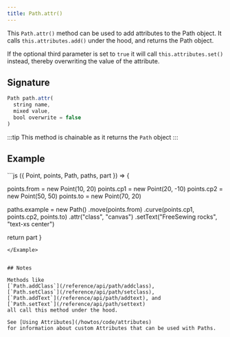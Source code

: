 ```yaml
---
title: Path.attr()
---
```


This `Path.attr()` method can be used to add attributes to the Path object.
It calls `this.attributes.add()` under the hood, and returns the Path object.

If the optional third parameter is set to `true` it will call `this.attributes.set()`
instead, thereby overwriting the value of the attribute.

## Signature

```js
Path path.attr(
  string name,
  mixed value,
  bool overwrite = false
)
```

:::tip
This method is chainable as it returns the `Path` object
:::

## Example

<Example caption=" Example of the Path.attr() method">
```js
({ Point, points, Path, paths, part }) => {

  points.from = new Point(10, 20)
  points.cp1 = new Point(20, -10)
  points.cp2 = new Point(50, 50)
  points.to = new Point(70, 20)

  paths.example = new Path()
    .move(points.from)
    .curve(points.cp1, points.cp2, points.to)
    .attr("class", "canvas")
    .setText("FreeSewing rocks", "text-xs center")

  return part
}
```
</Example>


## Notes

Methods like
[`Path.addClass`](/reference/api/path/addclass),
[`Path.setClass`](/reference/api/path/setclass),
[`Path.addText`](/reference/api/path/addtext), and
[`Path.setText`](/reference/api/path/settext)
all call this method under the hood.

See [Using Attributes](/howtos/code/attributes)
for information about custom Attributes that can be used with Paths.

